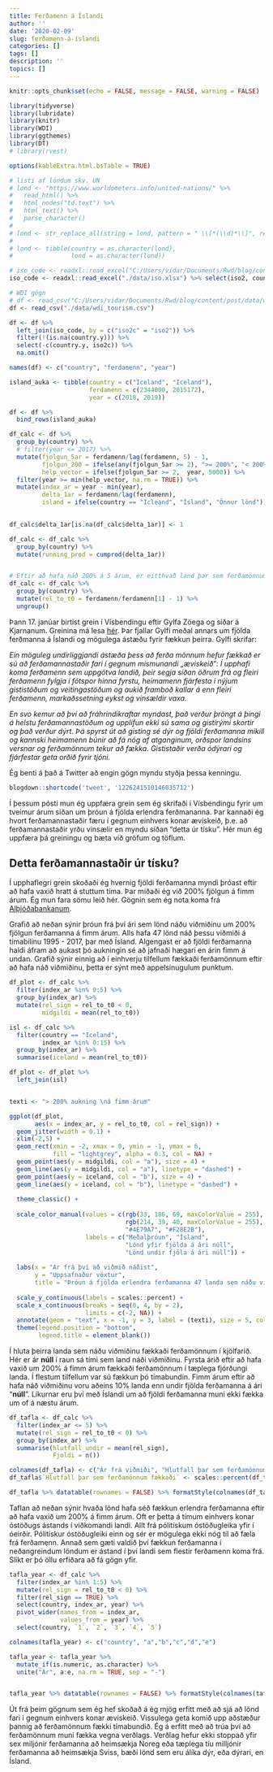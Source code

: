 ```yaml
---
title: Ferðamenn á Íslandi
author: ''
date: '2020-02-09'
slug: ferðamenn-á-íslandi
categories: []
tags: []
description: ''
topics: []
---
```



```r
knitr::opts_chunk$set(echo = FALSE, message = FALSE, warning = FALSE)

library(tidyverse)
library(lubridate)
library(knitr)
library(WDI)
library(ggthemes)
library(DT)
# library(rvest)

options(kableExtra.html.bsTable = TRUE)

```


```r
# listi af löndum skv. UN
# lond <- "https://www.worldometers.info/united-nations/" %>% 
#   read_html() %>% 
#   html_nodes("td.text") %>%
#   html_text() %>% 
#   parse_character()
# 
# lond <- str_replace_all(string = lond, pattern = " \\[*(\\d)*\\]", replacement = "")
# 
# lond <- tibble(country = as.character(lond),
#                lond = as.character(lond))

# iso_code <- readxl::read_excel("C:/Users/vidar/Documents/Rwd/blog/content/post/data/iso.xlsx") %>% select(iso2, country)
iso_code <- readxl::read_excel("./data/iso.xlsx") %>% select(iso2, country)

# WDI gögn
# df <- read_csv("C:/Users/vidar/Documents/Rwd/blog/content/post/data/wdi_tourism.csv")
df <- read_csv("./data/wdi_tourism.csv")

df <- df %>% 
  left_join(iso_code, by = c("iso2c" = "iso2")) %>% 
  filter(!(is.na(country.y))) %>% 
  select(-c(country.y, iso2c)) %>% 
  na.omit()

names(df) <- c("country", "ferdamenn", "year")

island_auka <- tibble(country = c("Iceland", "Iceland"),
                      ferdamenn = c(2344000, 2015172),
                      year = c(2018, 2019))

df <- df %>% 
  bind_rows(island_auka)

```



```r


df_calc <- df %>% 
  group_by(country) %>% 
  # filter(year <= 2017) %>% 
  mutate(fjolgun_5ar = ferdamenn/lag(ferdamenn, 5) - 1,
         fjolgun_200 = ifelse(any(fjolgun_5ar >= 2), ">= 200%", "< 200%"),
         help_vector = ifelse(fjolgun_5ar >= 2,  year, 5000)) %>% 
  filter(year >= min(help_vector, na.rm = TRUE)) %>% 
  mutate(index_ar = year - min(year),
         delta_1ar = ferdamenn/lag(ferdamenn),
         island = ifelse(country == "Icleand", "Ísland", "Önnur lönd"))
  

df_calc$delta_1ar[is.na(df_calc$delta_1ar)] <- 1

df_calc <- df_calc %>% 
  group_by(country) %>% 
  mutate(running_prod = cumprod(delta_1ar))


# Eftir að hafa náð 200% á 5 árum, er eitthvað land þar sem ferðamönnum fækkaði 
df_calc <- df_calc %>% 
  group_by(country) %>% 
  mutate(rel_to_t0 = ferdamenn/ferdamenn[1] - 1) %>% 
  ungroup()

```



Þann 17. janúar birtist grein í Vísbendingu eftir Gylfa Zöega og síðar á Kjarnanum. Greinina má lesa [hér](https://kjarninn.is/skodun/2020-02-08-efnahagslif-i-halaunalandi/). Þar fjallar Gylfi meðal annars um fjölda ferðmanna á Íslandi og mögulega ástæðu fyrir fækkun þeirra. Gylfi skrifar: 

*Ein möguleg undirliggjandi ástæða þess að ferða mönnum hefur fækkað er sú að ferðamannastaðir fari í gegnum mismunandi „æviskeið“: Í upphafi koma ferðamenn sem uppgötva landið, þeir segja síðan öðrum frá og fleiri ferðamenn fylgja í fótspor hinna fyrstu, heimamenn fjárfesta í nýjum gististöðum og veitingastöðum og aukið framboð kallar á enn fleiri ferðamenn, markaðssetning eykst og vinsældir vaxa.* 

*En svo kemur að því að fráhrindikraftar myndast, það verður þröngt á þingi á helstu ferðamannastöðum og upplifun ekki sú sama og gistirými skortir og það verður dýrt. Þá spyrst út að gisting sé dýr og fjöldi ferðamanna mikill og kannski heimamenn búnir að fá nóg af atganginum, orðspor landsins versnar og ferðamönnum tekur að fækka. Gististaðir verða ódýrari og fjárfestar geta orðið fyrir tjóni.*  

Ég benti á það á Twitter að engin gögn myndu styðja þessa kenningu.  
```r
blogdown::shortcode('tweet', '1226241510146035712')
```
  

Í þessum pósti mun ég uppfæra grein sem ég skrifaði í Vísbendingu fyrir um tveimur árum síðan um þróun á fjölda erlendra ferðmananna. Þar kannaði ég hvort ferðamannastaðir færu í gegnum einhvers konar æviskeið, þ.e. að ferðamannastaðir yrðu vinsælir en myndu síðan "detta úr tísku". Hér mun ég uppfæra þá greiningu og bæta við gröfum og töflum.  


## Detta ferðamannastaðir úr tísku?
Í upphaflegri grein skoðaði ég hvernig fjöldi ferðamanna myndi þróast eftir að hafa vaxið hratt á stuttum tíma. Þar miðaði ég við 200% fjölgun á fimm árum. Ég mun fara sömu leið hér. Gögnin sem ég nota koma frá [Alþjóðabankanum](https://data.worldbank.org/indicator/ST.INT.ARVL).  

Grafið að neðan sýnir þróun frá því ári sem lönd náðu viðmiðinu um 200% fjölgun ferðamanna á fimm árum. Alls hafa 47 lönd náð þessu viðmiði á tímabilinu 1995 - 2017, þar með Ísland. Algengast er að fjöldi ferðamanna haldi áfram að aukast þó aukningin sé að jafnaði hægari en árin fimm á undan. Grafið sýnir einnig að í einhverju tilfellum fækkaði ferðamönnum eftir að hafa náð viðmiðinu, þetta er sýnt með appelsínugulum punktum.  


```r

df_plot <- df_calc %>% 
  filter(index_ar %in% 0:5) %>% 
  group_by(index_ar) %>% 
  mutate(rel_sign = rel_to_t0 < 0,
         midgildi = mean(rel_to_t0))

isl <- df_calc %>% 
  filter(country == "Iceland",
         index_ar %in% 0:15) %>% 
  group_by(index_ar) %>% 
  summarise(iceland = mean(rel_to_t0))

df_plot <- df_plot %>% 
  left_join(isl)


texti <- "> 200% aukning \ná fimm árum"

```


```r
ggplot(df_plot,
       aes(x = index_ar, y = rel_to_t0, col = rel_sign)) +
  geom_jitter(width = 0.1) +
  xlim(-2,5) + 
  geom_rect(xmin = -2, xmax = 0, ymin = -1, ymax = 6, 
            fill = "lightgrey", alpha = 0.3, col = NA) +
  geom_point(aes(y = midgildi, col = "a"), size = 4) + 
  geom_line(aes(y = midgildi, col = "a"), linetype = "dashed") +
  geom_point(aes(y = iceland, col = "b"), size = 4) + 
  geom_line(aes(y = iceland, col = "b"), linetype = "dashed") + 
  
  theme_classic() +
  
  scale_color_manual(values = c(rgb(33, 186, 69, maxColorValue = 255),
                                rgb(214, 39, 40, maxColorValue = 255),
                                "#4E79A7", "#F28E2B"),
                     labels = c("Meðalþróun", "Ísland",
                                "Lönd yfir fjölda á ári núll",
                                "Lönd undir fjöla á ári núll")) +
  
  labs(x = "Ár frá því að viðmið náðist",
       y = "Uppsafnaður vöxtur",
       title = "Þróun á fjölda erlendra ferðamanna 47 landa sem náðu viðmiðinu") + 
  
  scale_y_continuous(labels = scales::percent) +
  scale_x_continuous(breaks = seq(0, 4, by = 2),
                     limits = c(-2, NA)) +
  annotate(geom = "text", x = -1, y = 3, label = (texti), size = 5, col = "darkblue") +
  theme(legend.position = "bottom",
        legend.title = element_blank())

```



Í hluta þeirra landa sem náðu viðmiðinu fækkaði ferðamönnum í kjölfarið. Hér er ár **núll** í raun sá tími sem land náði viðmiðinu. Fyrsta árið eftir að hafa vaxið um 200% á fimm árum fækkaði ferðamönnum í tæplega fjórðungi landa. Í flestum tilfellum var sú fækkun þó tímabundin. Fimm árum eftir að hafa náð viðmiðinu voru aðeins 10% landa enn undir fjölda ferðamanna á ári "**núll**". Líkurnar eru því með Íslandi um að fjöldi ferðamanna muni ekki fækka um of á næstu árum.  


```r
df_tafla <- df_calc %>% 
  filter(index_ar <= 5) %>% 
  mutate(rel_sign = rel_to_t0 < 0) %>% 
  group_by(index_ar) %>% 
  summarise(hlutfall_undir = mean(rel_sign),
            Fjoldi = n())

colnames(df_tafla) <- c("Ár frá viðmiði", "Hlutfall þar sem ferðamönnum fækkaði", "Fjöldi landa")
df_tafla$`Hlutfall þar sem ferðamönnum fækkaði` <- scales::percent(df_tafla$`Hlutfall þar sem ferðamönnum fækkaði`, 0.01)

df_tafla %>% datatable(rownames = FALSE) %>% formatStyle(colnames(df_tafla), `text-align` = 'center')

```

Taflan að neðan sýnir hvaða lönd hafa séð fækkun erlendra ferðamanna eftir að hafa vaxið um 200% á fimm árum. Oft er þetta á tímum einhvers konar óstöðugs ástands í viðkomandi landi. Allt frá pólitískum óstöðugleika yfir í óeirðir. Pólitískur óstöðugleiki einn og sér er mögulega ekki nóg til að fæla frá ferðamenn. Annað sem gæti valdið því fækkun ferðamanna í neðangreindum löndum er ástand í því landi sem flestir ferðamenn koma frá. Slíkt er þó öllu erfiðara að fá gögn yfir. 

```r

tafla_year <- df_calc %>%
  filter(index_ar %in% 1:5) %>% 
  mutate(rel_sign = rel_to_t0 < 0) %>% 
  filter(rel_sign == TRUE) %>% 
  select(country, index_ar, year) %>% 
  pivot_wider(names_from = index_ar,
              values_from = year) %>% 
  select(country, `1`, `2`, `3`, `4`, `5`)

colnames(tafla_year) <- c("country", "a","b","c","d","e")

tafla_year <- tafla_year %>% 
  mutate_if(is.numeric, as.character) %>% 
  unite("Ár", a:e, na.rm = TRUE, sep = "-")


tafla_year %>% datatable(rownames = FALSE) %>% formatStyle(colnames(tafla_year), `text-align` = 'center')

```


Út frá þeim gögnum sem ég hef skoðað á ég mjög erfitt með að sjá að lönd fari í gegnum einhvers konar æviskeið. Vissulega geta komið upp aðstæður þannig að ferðamönnum fækki tímabundið. Ég á erfitt með að trúa því að ferðamönnum muni fækka vegna verðlags. Verðlag hefur ekki stoppað yfir sex miljónir ferðamanna að heimsækja Noreg eða tæplega tíu milljónir ferðamanna að heimsækja Sviss, bæði lönd sem eru álíka dýr, eða dýrari, en Ísland.  